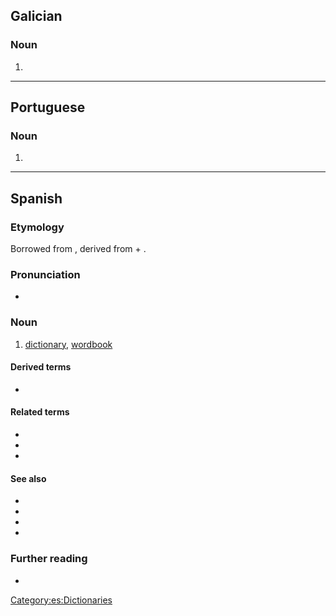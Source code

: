 {{also|diccionário}}
==Galician==

===Noun===
{{gl-noun|m}}

# {{obsolete spelling of|gl|dicionario}}

{{C|gl|Dictionaries}}

----

==Portuguese==

===Noun===
{{pt-noun|m|s}}

# {{obsolete form of|pt|dicionário}}

{{C|pt|Dictionaries}}

----

==Spanish==

===Etymology===
Borrowed from {{bor|es|ML.|dictiōnārium||dictionary}}, derived from {{der|es|la|dictiō||saying, speaking}} + {{m|la|-ārium}}.

===Pronunciation===
{{es-IPA|díccionário}}
* {{audio|es|LL-Q1321 (spa)-Rodelar-diccionario.wav|Audio (Spain)}}

===Noun===
{{es-noun|m}}

# [[dictionary]], [[wordbook]]

====Derived terms====
* {{l|es|diccionario de sinónimos}}

====Related terms====
* {{l|es|decir}}
* {{l|es|dicción}}
* {{l|es|diccionatista}}

====See also====
* {{l|es|enciclopedia}}
* {{l|es|vocabulario}}
* {{l|es|léxico}}
* {{l|es|glosario}}

===Further reading===
* {{R:DRAE}}

[[Category:es:Dictionaries]]